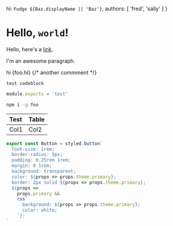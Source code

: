 
  hi: `Fudge ${Baz.displayName || 'Baz'}`,
  authors: [
    'fred',
    'sally'
  ]
}

# Hello, `world`!

Hello, here's a [link](https://mdxjs.com).

I'm an awesome paragraph.

<!-- I'm a comment -->

<Foo bg='red'>
  <Bar>hi</Bar>
    {foo.hi}
    {/* another commment */}
</Foo>

```
test codeblock
```

```js
module.exports = 'test'
```

```sh
npm i -g foo
```

| Test | Table |
| :--- | :---- |
| Col1 | Col2  |


```js
export const Button = styled.button`
  font-size: 1rem;
  border-radius: 5px;
  padding: 0.25rem 1rem;
  margin: 0 1rem;
  background: transparent;
  color: ${props => props.theme.primary};
  border: 2px solid ${props => props.theme.primary};
  ${props =>
    props.primary &&
    css`
      background: ${props => props.theme.primary};
      color: white;
    `};
`
```
